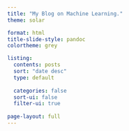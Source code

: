 ```yaml
---
title: "My Blog on Machine Learning."
theme: solar

format: html
title-slide-style: pandoc
colortheme: grey

listing:
  contents: posts
  sort: "date desc"
  type: default
  
  categories: false
  sort-ui: false
  filter-ui: true
 
page-layout: full
---
```




